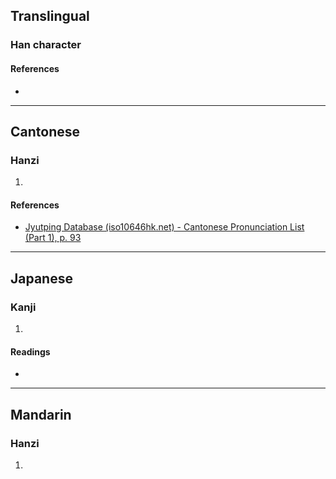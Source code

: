 {{also|嬵}}
{{character info}}
==Translingual==

===Han character===
{{Han char|rn=38|rad=女|as=08|sn=11|four=47427|canj=VHAB|ids=⿰女帛}}

====References====
* {{Han ref|kx=0264.020|dkj=06386|hdz=21060.010|uh=5A42|ud=23106|bh=D4ED|bd=54509}}

----

==Cantonese==

===Hanzi===
{{yue-hanzi|jyut=[[min4]]|y=min4}}

# {{rfdef|yue|sort=女08}}

====References====
* [http://www.iso10646hk.net/jp/document/download.jsp Jyutping Database (iso10646hk.net) - Cantonese Pronunciation List (Part 1), p. 93]

----

==Japanese==

===Kanji===
{{ja-kanji|grade=|rs=女08}}

# {{rfdef|ja|sort=女08}}

====Readings====
* {{ja-readings|on=|kun=[[べん]] (ben), [[めん]] (men)}}

----

==Mandarin==

===Hanzi===
{{cmn-hanzi|pin=[[mián]] ([[mian2]])|wg=mien<sup>2</sup>}}

# {{rfdef|cmn|sort=女08}}
